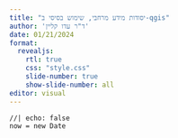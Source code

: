 ```yaml
---
title: "יסודות מידע מרחבי, שימוש בסיסי ב-qgis"
author: 'ד"ר עדו קליין'
date: 01/21/2024
format:
  revealjs:
    rtl: true
    css: "style.css"
    slide-number: true
    show-slide-number: all
editor: visual
---
```


```ojs
//| echo: false
now = new Date
```
